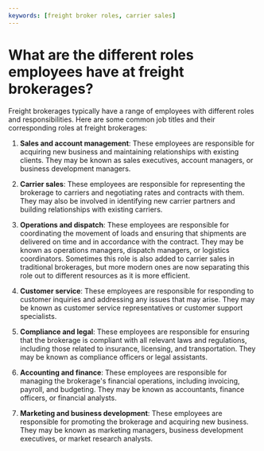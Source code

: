 ```yaml
---
keywords: [freight broker roles, carrier sales]
---
```


# What are the different roles employees have at freight brokerages?

Freight brokerages typically have a range of employees with different roles and responsibilities. Here are some common job titles and their corresponding roles at freight brokerages:

1. **Sales and account management**: These employees are responsible for acquiring new business and maintaining relationships with existing clients. They may be known as sales executives, account managers, or business development managers.

1. **Carrier sales**: These employees are responsible for representing the brokerage to carriers and negotiating rates and contracts with them. They may also be involved in identifying new carrier partners and building relationships with existing carriers.

1. **Operations and dispatch**: These employees are responsible for coordinating the movement of loads and ensuring that shipments are delivered on time and in accordance with the contract. They may be known as operations managers, dispatch managers, or logistics coordinators. Sometimes this role is also added to carrier sales in traditional brokerages, but more modern ones are now separating this role out to different resources as it is more efficient.

1. **Customer service**: These employees are responsible for responding to customer inquiries and addressing any issues that may arise. They may be known as customer service representatives or customer support specialists.

1. **Compliance and legal**: These employees are responsible for ensuring that the brokerage is compliant with all relevant laws and regulations, including those related to insurance, licensing, and transportation. They may be known as compliance officers or legal assistants.

1. **Accounting and finance**: These employees are responsible for managing the brokerage's financial operations, including invoicing, payroll, and budgeting. They may be known as accountants, finance officers, or financial analysts.

1. **Marketing and business development**: These employees are responsible for promoting the brokerage and acquiring new business. They may be known as marketing managers, business development executives, or market research analysts.
